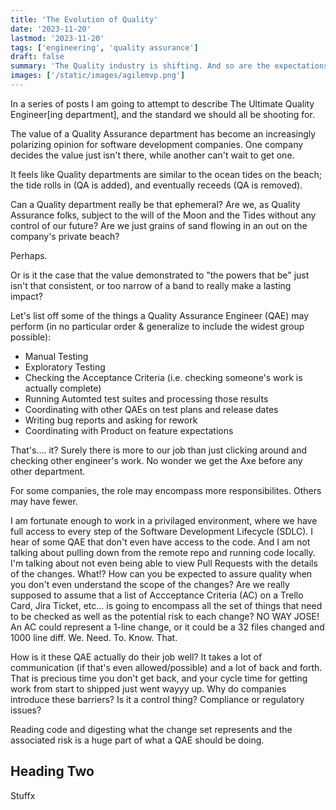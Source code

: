 ```yaml
---
title: 'The Evolution of Quality'
date: '2023-11-20'
lastmod: '2023-11-20'
tags: ['engineering', 'quality assurance']
draft: false
summary: 'The Quality industry is shifting. And so are the expectations of our Quality Assurance teams'
images: ['/static/images/agilemvp.png']
---
```


In a series of posts I am going to attempt to describe The Ultimate Quality Engineer[ing department], and the standard we should all be shooting for.

The value of a Quality Assurance department has become an increasingly polarizing opinion for software development companies. One company decides the value just isn't there, while another can't wait to get one.

It feels like Quality departments are similar to the ocean tides on the beach; the tide rolls in (QA is added), and eventually receeds (QA is removed).

Can a Quality department really be that ephemeral? Are we, as Quality Assurance folks, subject to the will of the Moon and the Tides without any control of our future? Are we just grains of sand flowing in an out on the company's private beach?

Perhaps.

Or is it the case that the value demonstrated to "the powers that be" just isn't that consistent, or too narrow of a band to really make a lasting impact?

Let's list off some of the things a Quality Assurance Engineer (QAE) may perform (in no particular order & generalize to include the widest group possible):

- Manual Testing
- Exploratory Testing
- Checking the Acceptance Criteria (i.e. checking someone's work is actually complete)
- Running Automted test suites and processing those results
- Coordinating with other QAEs on test plans and release dates
- Writing bug reports and asking for rework
- Coordinating with Product on feature expectations

That's.... it? Surely there is more to our job than just clicking around and checking other engineer's work. No wonder we get the Axe before any other department.

For some companies, the role may encompass more responsibilites. Others may have fewer.

I am fortunate enough to work in a privilaged environment, where we have full access to every step of the Software Development Lifecycle (SDLC). I hear of some QAE that don't even have access to the code. And I am not talking about pulling down from the remote repo and running code locally. I'm talking about not even being able to view Pull Requests with the details of the changes. What!? How can you be expected to assure quality when you don't even understand the scope of the changes? Are we really supposed to assume that a list of Accceptance Criteria (AC) on a Trello Card, Jira Ticket, etc... is going to encompass all the set of things that need to be checked as well as the potential risk to each change? NO WAY JOSE! An AC could represent a 1-line change, or it could be a 32 files changed and 1000 line diff. We. Need. To. Know. That.

How is it these QAE actually do their job well? It takes a lot of communication (if that's even allowed/possible) and a lot of back and forth. That is precious time you don't get back, and your cycle time for getting work from start to shipped just went wayyy up. Why do companies introduce these barriers? Is it a control thing? Compliance or regulatory issues?

Reading code and digesting what the change set represents and the associated risk is a huge part of what a QAE should be doing.

## Heading Two

Stuffx
